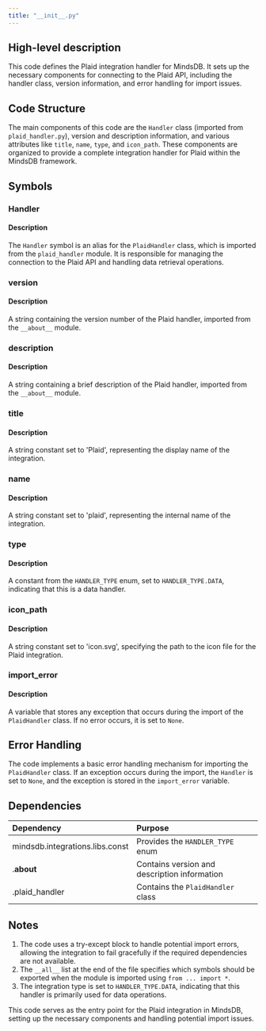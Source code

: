 ```yaml
---
title: "__init__.py"
---
```


## High-level description
This code defines the Plaid integration handler for MindsDB. It sets up the necessary components for connecting to the Plaid API, including the handler class, version information, and error handling for import issues.

## Code Structure
The main components of this code are the `Handler` class (imported from `plaid_handler.py`), version and description information, and various attributes like `title`, `name`, `type`, and `icon_path`. These components are organized to provide a complete integration handler for Plaid within the MindsDB framework.

## Symbols

### Handler
#### Description
The `Handler` symbol is an alias for the `PlaidHandler` class, which is imported from the `plaid_handler` module. It is responsible for managing the connection to the Plaid API and handling data retrieval operations.

### version
#### Description
A string containing the version number of the Plaid handler, imported from the `__about__` module.

### description
#### Description
A string containing a brief description of the Plaid handler, imported from the `__about__` module.

### title
#### Description
A string constant set to 'Plaid', representing the display name of the integration.

### name
#### Description
A string constant set to 'plaid', representing the internal name of the integration.

### type
#### Description
A constant from the `HANDLER_TYPE` enum, set to `HANDLER_TYPE.DATA`, indicating that this is a data handler.

### icon_path
#### Description
A string constant set to 'icon.svg', specifying the path to the icon file for the Plaid integration.

### import_error
#### Description
A variable that stores any exception that occurs during the import of the `PlaidHandler` class. If no error occurs, it is set to `None`.

## Error Handling
The code implements a basic error handling mechanism for importing the `PlaidHandler` class. If an exception occurs during the import, the `Handler` is set to `None`, and the exception is stored in the `import_error` variable.

## Dependencies
| Dependency | Purpose |
|:-----------|:--------|
| mindsdb.integrations.libs.const | Provides the `HANDLER_TYPE` enum |
| .__about__ | Contains version and description information |
| .plaid_handler | Contains the `PlaidHandler` class |

## Notes
1. The code uses a try-except block to handle potential import errors, allowing the integration to fail gracefully if the required dependencies are not available.
2. The `__all__` list at the end of the file specifies which symbols should be exported when the module is imported using `from ... import *`.
3. The integration type is set to `HANDLER_TYPE.DATA`, indicating that this handler is primarily used for data operations.

This code serves as the entry point for the Plaid integration in MindsDB, setting up the necessary components and handling potential import issues.